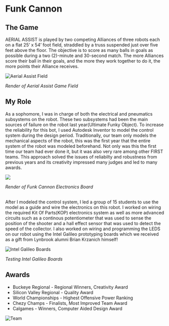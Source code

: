 
<MarkdownWrapper>

  # Funk Cannon

  ## The Game

  AERIAL ASSIST is played by two competing Alliances of three robots each on a flat 25’ x 54’ foot field, straddled by a truss suspended just over five feet above the floor. The objective is to score as many balls in goals as possible during a two (2)-minute and 30-second match. The more Alliances score their ball in their goals, and the more they work together to do it, the more points their Alliance receives.

  ![Aerial Assist Field](/img/field.png)

  *Render of Aerial Assist Game Field*

  ## My Role

  As a sophomore, I was in charge of both the electrical and pneumatics subsystems on the robot. These two subsystems had been the main sources of failure on the robot last year(Ultimate Funky Object). To increase the reliability for this bot, I used Autodesk Inventor to model the control system during the design period. Traditionally, our team only models the mechanical aspects of the robot, this was the first year that the entire system of the robot was modeled beforehand. Not only was this the first time our team had ever done it, but it was also very rare among other FIRST teams. This approach solved the issues of reliabilty and robustness from previous years and its creativity impressed many judges and led to many awards.

  <Image src="/img/baseboard.png" maxW="sm" />

  *Render of Funk Cannon Electronics Board*

  <br />
  After I modeled the control system, I led a group of 15 students to use the model as a guide and wire the electronics on this robot. I worked on wiring the required Kit Of Parts(KOP) electronics system as well as more advanced circuits such as a continous potentiometer that was used to sense the position of the shooter and a hall effect sensor that was used to detect the speed of the collector. I also worked on wiring and programming the LEDS on our robot using the Intel Galileo prototyping boards which we received as a gift from Lynbrook alumni Brian Krzanich himself!

  ![Intel Galileo Boards](/img/intel.jpg)

  *Testing Intel Galileo Boards*

  ## Awards

  * Buckeye Regional - Regional Winners, Creativity Award
  * Silicon Valley Regional - Quality Award
  * World Championships - Highest Offensive Power Ranking
  * Chezy Champs - Finalists, Most Improved Team Award
  * Calgames - Winners, Computer Aided Design Award

  ![Team](/img/team.jpg)

</MarkdownWrapper>